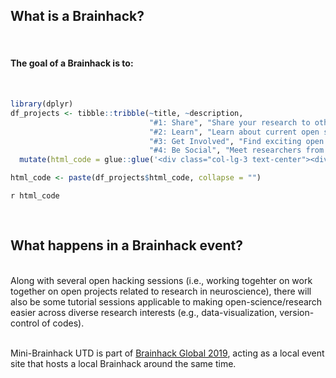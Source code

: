 <section id="about">
<div class="container text-center">

<h2>What is a Brainhack?</h2>

<br>

<h4>The goal of a Brainhack is to:</h4>

<br><div class="row">

```r
library(dplyr)
df_projects <- tibble::tribble(~title, ~description,
                               "#1: Share", "Share your research to other brainhack attendees",
                               "#2: Learn", "Learn about current open science practices and data",
                               "#3: Get Involved", "Find exciting open science projects that you would like to contribute to",
                               "#4: Be Social", "Meet researchers from a variety of backgrounds") %>%
  mutate(html_code = glue::glue('<div class="col-lg-3 text-center"><div class="card border-black mb-3" style="max-width: 20rem;"><div class="card-header">{title}</div><div class="card-body"><p class="card-text">{description}</p></div></div></div>'))

html_code <- paste(df_projects$html_code, collapse = "")
```

`r html_code`
</div>

<div class="container text-center">
<br>

<h2>What happens in a Brainhack event?</h2>

<br>
Along with several open hacking sessions (i.e., working togehter on work together on open projects related to research in neuroscience), there will also be some tutorial sessions applicable to making open-science/research easier across diverse research interests (e.g., data-visualization, version-control of codes). 

<br> 
Mini-Brainhack UTD is part of [Brainhack Global 2019](http://www.brainhack.org/global2019), acting as a local event site that hosts a local Brainhack around the same time.

</div>
</div>
</section>